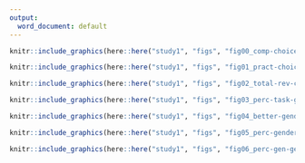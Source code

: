 ```yaml
---
output:
  word_document: default
---
```



```r
knitr::include_graphics(here::here("study1", "figs", "fig00_comp-choice-by-gender-and-cond-bar.png"))

```

```r
knitr::include_graphics(here::here("study1", "figs", "fig01_pract-choice-by-gender-and-comp-choice-bar.png"))

```


```r
knitr::include_graphics(here::here("study1", "figs", "fig02_total-rev-count-by-gender-comp-choice.png"))


```


```r

knitr::include_graphics(here::here("study1", "figs", "fig03_perc-task-gender-pract.png"))

```

```r
knitr::include_graphics(here::here("study1", "figs", "fig04_better-gender-guess.png"))

```


```r
knitr::include_graphics(here::here("study1", "figs", "fig05_perc-gender-comp.png"))

```


```r
knitr::include_graphics(here::here("study1", "figs", "fig06_perc-gen-gender-pract.png"))

```




